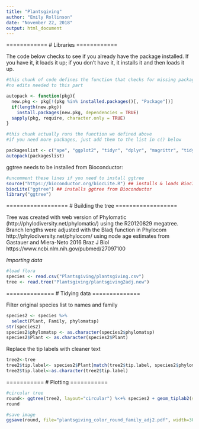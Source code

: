 ```yaml
---
title: "Plantsgiving"
author: "Emily Rollinson"
date: "November 22, 2018"
output: html_document
---
```


============
# Libraries
============

The code below checks to see if you already have the package installed. If you have it, it loads it up; if you don't have it, it installs it and then loads it up. 

```r

#this chunk of code defines the function that checks for missing packages, installs them, and then loads everything
#no edits needed to this part

autopack <- function(pkg){
  new.pkg <- pkg[!(pkg %in% installed.packages()[, "Package"])]
  if(length(new.pkg))
    install.packages(new.pkg, dependencies = TRUE)
  sapply(pkg, require, character.only = TRUE)
}

#this chunk actually runs the function we defined above
#if you need more packages, just add them to the list in c() below

packageslist <- c("ape", "ggplot2", "tidyr", "dplyr", "magrittr", "tidyverse")
autopack(packageslist)

```

ggtree needs to be installed from Bioconductor:

```r
#uncomment these lines if you need to install ggtree
source("https://bioconductor.org/biocLite.R") ## installs & loads BiocInstaller
biocLite("ggtree") ## installs ggtree from Bioconductor
library("ggtree")
```

==================
# Building the tree
==================

Tree was created with web version of Phylomatic (http://phylodiversity.net/phylomatic/) using the R20120829 megatree. Branch lengths were adjusted with the Bladj function in Phylocom http://phylodiversity.net/phylocom/ using node age estimates from Gastauer and Miera-Neto 2016 Braz J Biol https://www.ncbi.nlm.nih.gov/pubmed/27097100  

*Importing data*

```r
#load flora
species <- read.csv("Plantsgiving/plantsgiving.csv")
tree <- read.tree("Plantsgiving/plantsgiving2adj.new")
```

==============
# Tidying data
==============

Filter original species list to names and family

```r
species2 <- species %>%
  select(Plant, Family, phylomatsp)
str(species2)
species2$phylomatsp <- as.character(species2$phylomatsp)
species2$Plant <- as.character(species2$Plant)
```

Replace the tip labels with cleaner text

```r
tree2<-tree
tree2$tip.label<- species2$Plant[match(tree2$tip.label, species2$phylomatsp)]
tree2$tip.label<-as.character(tree2$tip.label)
```

===========
# Plotting
===========

```r
#circular tree
round<- ggtree(tree2, layout="circular") %<+% species2 + geom_tiplab2(size=3, aes(angle=angle, color=Family)) + theme(legend.position="right")
round

#save image
ggsave(round, file="plantsgiving_color_round_family_adj2.pdf", width=30, height=30)
```